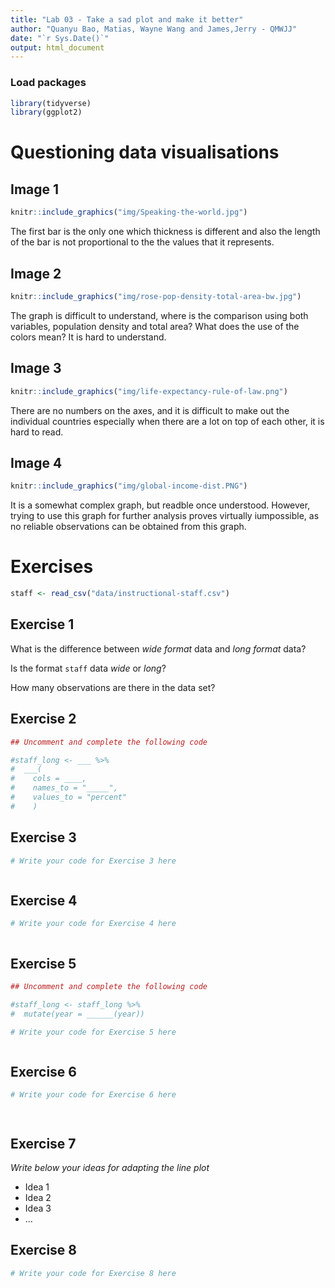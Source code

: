 ```yaml
---
title: "Lab 03 - Take a sad plot and make it better"
author: "Quanyu Bao, Matias, Wayne Wang and James,Jerry - QMWJJ"
date: "`r Sys.Date()`"
output: html_document
---
```


### Load packages

```r
library(tidyverse)
library(ggplot2)
```


# Questioning data visualisations

## Image 1

```r
knitr::include_graphics("img/Speaking-the-world.jpg")
```

The first bar is the only one which thickness is different and also the length of the bar is not proportional to the the values that it represents.





## Image 2

```r
knitr::include_graphics("img/rose-pop-density-total-area-bw.jpg")
```

The graph is difficult to understand, where is the comparison using both variables, population density and total area? What does the use of the colors mean? It is hard to understand. 




## Image 3

```r
knitr::include_graphics("img/life-expectancy-rule-of-law.png")
```

There are no numbers on the axes, and it is difficult to make out the individual countries especially when there are a lot on top of each other, it is hard to read. 


## Image 4

```r
knitr::include_graphics("img/global-income-dist.PNG")
```

It is a somewhat complex graph, but readble once understood. However, trying to use this graph for further analysis proves virtually iumpossible, as no reliable observations can be obtained from this graph. 




# Exercises

```r
staff <- read_csv("data/instructional-staff.csv")
```


## Exercise 1

What is the difference between *wide format* data and *long format* data?


Is the format `staff` data *wide* or *long*?


How many observations are there in the data set?




## Exercise 2

```r
## Uncomment and complete the following code

#staff_long <- ___ %>%
#  ___(
#    cols = ____, 
#    names_to = "_____",
#    values_to = "percent"
#    )

```


## Exercise 3

```r
# Write your code for Exercise 3 here



```

## Exercise 4

```r
# Write your code for Exercise 4 here



```

## Exercise 5

```r
## Uncomment and complete the following code

#staff_long <- staff_long %>%
#  mutate(year = ______(year))
```


```r
# Write your code for Exercise 5 here



```

## Exercise 6

```r
# Write your code for Exercise 6 here




```

## Exercise 7

_Write below your ideas for adapting the line plot_

* Idea 1
* Idea 2
* Idea 3
* ...


## Exercise 8

```r
# Write your code for Exercise 8 here



```

